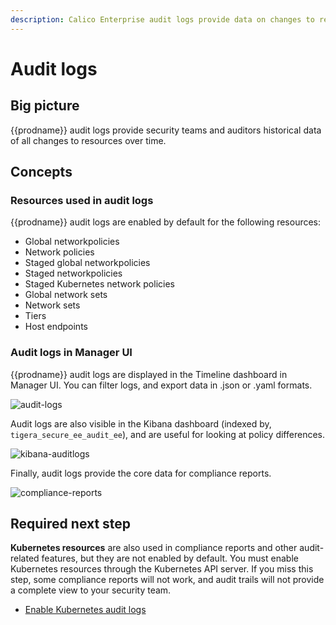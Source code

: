 ```yaml
---
description: Calico Enterprise audit logs provide data on changes to resources.
---
```


# Audit logs

## Big picture

{{prodname}} audit logs provide security teams and auditors historical data of all changes to resources over time.

## Concepts

### Resources used in audit logs

{{prodname}} audit logs are enabled by default for the following resources:

- Global networkpolicies
- Network policies
- Staged global networkpolicies
- Staged networkpolicies
- Staged Kubernetes network policies
- Global network sets
- Network sets
- Tiers
- Host endpoints

### Audit logs in Manager UI

{{prodname}} audit logs are displayed in the Timeline dashboard in Manager UI. You can filter logs, and export data in .json or .yaml formats.

![audit-logs](/img/calico-enterprise/master/audit-logs.png)

Audit logs are also visible in the Kibana dashboard (indexed by, `tigera_secure_ee_audit_ee`), and are useful for looking at policy differences.

![kibana-auditlogs](/img/calico-enterprise/master/kibana-auditlogs.png)

Finally, audit logs provide the core data for compliance reports.

![compliance-reports](/img/calico-enterprise/master/configuration-compliance.png)

## Required next step

**Kubernetes resources** are also used in compliance reports and other audit-related features, but they are not enabled by default. You must enable Kubernetes resources through the Kubernetes API server. If you miss this step, some compliance reports will not work, and audit trails will not provide a complete view to your security team.

- [Enable Kubernetes audit logs](../kube-audit.mdx)
